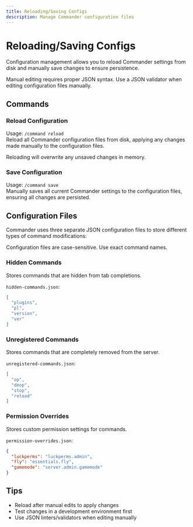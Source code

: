 ```yaml
---
title: Reloading/Saving Configs
description: Manage Commander configuration files
---
```


# Reloading/Saving Configs

Configuration management allows you to reload Commander settings from disk and manually save changes to ensure persistence.

<Callout type="tip">
  Manual editing requires proper JSON syntax.  
  Use a JSON validator when editing configuration files manually.
</Callout>

## Commands

### Reload Configuration

Usage: `/command reload`  
Reload all Commander configuration files from disk, applying any changes made manually to the configuration files.

<Callout type="warning">
  Reloading will overwrite any unsaved changes in memory.
</Callout>

### Save Configuration

Usage: `/command save`  
Manually saves all current Commander settings to the configuration files, ensuring all changes are persisted.

## Configuration Files

Commander uses three separate JSON configuration files to store different types of command modifications:

<Callout type="warning">
  Configuration files are case-sensitive. Use exact command names.
</Callout>

### Hidden Commands

Stores commands that are hidden from tab completions.

`hidden-commands.json`:
```json
[
  "plugins",
  "pl",
  "version",
  "ver"
]
```

### Unregistered Commands

Stores commands that are completely removed from the server.

`unregistered-commands.json`:
```json
[
  "op",
  "deop",
  "stop",
  "reload"
]
```

### Permission Overrides

Stores custom permission settings for commands.

`permission-overrides.json`:
```json
{
  "luckperms": "luckperms.admin",
  "fly": "essentials.fly",
  "gamemode": "server.admin.gamemode"
}
```

## Tips

- Reload after manual edits to apply changes
- Test changes in a development environment first
- Use JSON linters/validators when editing manually